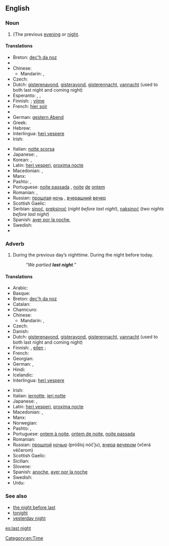 ==English==

{{rft}}
===Noun===
{{en-noun|sg=[[last]] [[night]]|-}}

# {The previous [[evening]] or [[night]]. {{translation only}}

====Translations====
{{trans-top|previous evening or night}}
* Breton: [[dec'h da noz]]
* {{trreq|Bulgarian}}
* Chinese:
** Mandarin: {{t-|cmn|昨夜|tr=zuóyè|sc=Hani}}, {{t-|cmn|昨晚|tr=zuówǎn|sc=Hani}}
* Czech: {{t|cs|včerejší večer}}
* Dutch: [[gisterenavond]], [[gisteravond]], [[gisterennacht]], [[vannacht]] (used to both last night and coming night)
* Esperanto: {{t|eo|hieraŭ vespere|xs=Esperanto}},  {{t|eo|pasintan nokton|alt=la pasintan nokton|xs=Esperanto}},  {{t|eo|hieraŭan nokton|alt=la hieraŭan nokton|xs=Esperanto}}
* Finnish: {{t-|fi|eilisilta}} {{qualifier|evening}}; [[viime#Finnish|viime]] {{t|fi|yö}} {{qualifier|night}}
* French: [[hier soir]]
* {{trreq|Georgian}}
* German: [[gestern Abend]]
* Greek: {{t|el|εψές|n|tr=epsés|sc=Grek}}
* Hebrew: {{t+|he|אמש|tr=émesh}}
* Interlingua: [[heri vespere]]
* Irish: {{t-|ga|aréir|xs=Irish}}
{{trans-mid}}
* Italian: [[notte scorsa]]
* Japanese: {{t-|ja|昨晩|tr=sakuban}}, {{t-|ja|昨夜|tr=sakuya}}
* Korean: {{t|ko|지난밤|tr=jinanbam|sc=Kore}}, {{t|ko|어젯밤|tr=eojetbam|sc=Kore}}
* Latin: [[heri vesperi]], [[proxima nocte]]
* Macedonian: {{t-|mk|синоќа|tr=sínoḱa}},  {{t-|mk|сношти|tr=snóšti}}
* Manx: {{t-|gv|riyr|xs=Manx}}
* Pashto: {{t|ps|بېګا|tr=begâ}}, {{t|ps|برای|tr=barây}}
* Portuguese: [[noite passada]] {{f}}, [[noite]] [[de]] [[ontem]] {{f}}
* Romanian: {{t|ro|noaptea trecută|f}}, {{t|ro|azi noapte}}
* Russian: [[прошлый|прошлая]] [[ночь]] {{f}}, [[вчерашний]] [[вечер]] {{m}}
* Scottish Gaelic: {{t-|gd|a-raoir|xs=Scottish Gaelic}}
* Serbian: [[sinoć]], [[preksinoć]] (''night before last night''), [[naksinoć]] (''two nights before last night'')
* Spanish: [[ayer por la noche]], {{t|es|anoche}}
* Swedish: {{t|sv|i gårkväll}}
* {{trreq|Turkish}}
{{trans-bottom}}

===Adverb===
{{en-adv|head=[[last]] [[night]]|-}}

# During the previous day’s nighttime.  During the night before today. {{translation only}}
#: ''“We partied '''last night'''.”''

====Translations====
{{trans-top|during the night before today}}
* Arabic: {{t|ar|ليلة أمس|tr=láylat 'ams|sc=Arab}}
* Basque: {{t|eu|bart}}
* Breton: [[dec'h da noz]]
* Catalan: {{t|ca|anit}}
* Chamicuro: {{tø|ccc|lache'ta}}
* Chinese:
** Mandarin: {{t-|cmn|昨夜|tr=zuóyè|sc=Hani}}, {{t-|cmn|昨晚|tr=zuówǎn|sc=Hani}}
* Czech: {{t|cs|včera večer}}
* Danish: {{t|da|aftes|alt=i aftes}}
* Dutch: [[gisterenavond]], [[gisteravond]], [[gisterennacht]], [[vannacht]] (used to both last night and coming night)
* Finnish: {{t|fi|eilisiltana}}, [[eilen#Finnish|eilen]] {{t|fi|illalla}} {{qualifier|evening}}; {{t-|fi|viime yönä}} {{qualifier|night}}
* French: {{t|fr|hier soir}}
* Georgian: {{t|ka|წუხელ|tr=cuxel|sc=Geor}}
* German: {{t|de|gestern Abend}}, {{t|de|gestern Nacht}}
* Hindi: {{t|hi|कल रात|tr=kal rāt|sc=Deva}}
* Icelandic: {{t+|is|í gær}}
* Interlingua: [[heri vespere]]
{{trans-mid}}
* Irish: {{t-|ga|aréir|xs=Irish}}
* Italian: [[iernotte]], [[ieri notte]]
* Japanese: {{t-|ja|昨晩|tr=さくばん, sakuban}}, {{t-|ja|昨夜|tr=さくや, sakuya, ゆうべ, yūbe}}
* Latin: [[heri vesperi]], [[proxima nocte]]
* Macedonian: {{t-|mk|синоќа|tr=sínoḱa}},  {{t-|mk|сношти|tr=snóšti}}
* Manx: {{t-|gv|riyr|xs=Manx}}
* Norwegian: {{t|no|i går kveld}}
* Pashto: {{t|ps|بېګا|tr=begâ}}, {{t|ps|برای|tr=barây}}
* Portuguese: [[ontem à noite]], [[ontem de noite]], [[noite passada]]
* Romanian: {{t+|ro|aseară}}
* Russian: [[прошлый|прошлой]] [[ночью]] (próšloj nóč’ju), [[вчера]] [[вечером]] (včerá véčerom)
* Scottish Gaelic: {{t-|gd|a-raoir|xs=Scottish Gaelic}}
* Sicilian: {{t+|scn|assira|xs=Sicilian}}
* Slovene: {{t+|sl|sinoči}}
* Spanish: [[anoche]], [[ayer por la noche]]
* Swedish: {{t|sv|i natt}}
* Urdu: {{t|ur|کل رات|tr=kal rāt|sc=ur-Arab}}
{{trans-bottom}}

===See also===
* [[the night before last]]
* [[tonight]]
* [[yesterday night]]

[[Category:en:Time]]

[[es:last night]]